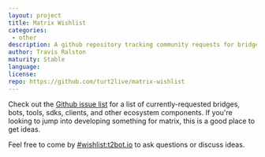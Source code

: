```yaml
---
layout: project
title: Matrix Wishlist
categories: 
 - other
description: A github repository tracking community requests for bridges, bots, and more.
author: Travis Ralston
maturity: Stable
language: 
license: 
repo: https://github.com/turt2live/matrix-wishlist
---
```


Check out the [Github issue list](https://github.com/turt2live/matrix-wishlist/issues) for a list of currently-requested bridges, bots, tools, sdks, clients, and other ecosystem components. If you're looking to jump into developing something for matrix, this is a good place to get ideas.

Feel free to come by [#wishlist:t2bot.io](https://matrix.to/#/#wishlist:t2bot.io) to ask questions or discuss ideas.


